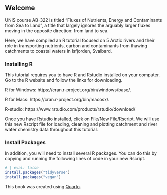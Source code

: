 ## Welcome {.unnumbered}

UNIS course AB-322 is titled "Fluxes of Nutrients, Energy and Contaminants from Sea to Land", a title that largely ignores the arguably larger fluxes moving in the opposite direction: from land to sea. 

Here, we have compiled an R tutorial focused on 5 Arctic rivers and their role in transporting nutrients, carbon and contaminants from thawing catchments to coastal waters in Isfjorden, Svalbard. 

### Installing R

This tutorial requires you to have R and Rstudio installed on your computer. Go to the R website and follow the links for downloading. 

R for Windows: https://cran.r-project.org/bin/windows/base/. 

R for Macs: https://cran.r-project.org/bin/macosx/. 

R-studio: https://www.rstudio.com/products/rstudio/download/ 

Once you have Rstudio installed, click on File/New File/Rscript. We will use this new Rscript file for loading, cleaning and plotting catchment and river water chemistry data throughout this tutorial. 

### Install Packages
In addition, you will need to install several R packages. You can do this by copying and running the following lines of code in your new Rscript. 

``` r
# | eval: false
install.packages("tidyverse") 
install.packages("vegan")
```


::: {.callout-note appearance="simple"}
This book was created using [Quarto](https://quarto.org).
:::
